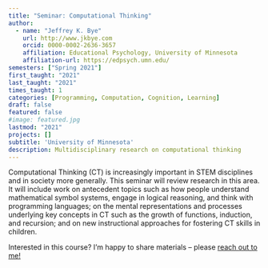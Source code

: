 ```yaml
---
title: "Seminar: Computational Thinking"
author:
  - name: "Jeffrey K. Bye"
    url: http://www.jkbye.com
    orcid: 0000-0002-2636-3657
    affiliation: Educational Psychology, University of Minnesota
    affiliation-url: https://edpsych.umn.edu/
semesters: ["Spring 2021"]
first_taught: "2021"
last_taught: "2021"
times_taught: 1
categories: [Programming, Computation, Cognition, Learning]
draft: false
featured: false
#image: featured.jpg
lastmod: "2021"
projects: []
subtitle: 'University of Minnesota'
description: Multidisciplinary research on computational thinking
---
```


Computational Thinking (CT) is increasingly important in STEM disciplines and in society more generally. This seminar will review research in this area. It will include work on antecedent topics such as how people understand mathematical symbol systems, engage in logical reasoning, and think with programming languages; on the mental representations and processes underlying key concepts in CT such as the growth of functions, induction, and recursion; and on new instructional approaches for fostering CT skills in children.

::: callout-tip
Interested in this course? I'm happy to share materials -- please 
    <a href="mailto:jbye@umn.edu">reach out to me!
        <i class="bi bi-envelope" role='img' aria-label='Email'></i>
    </a>
:::